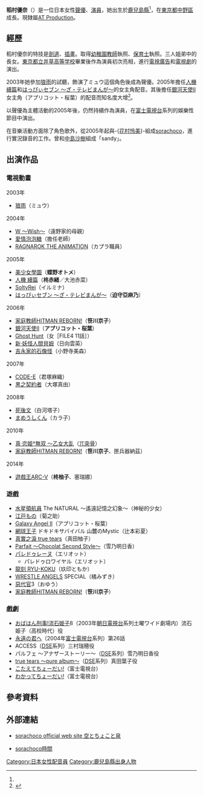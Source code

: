 {{配音員
|名字= 稻村優奈
|圖像= 
|尺寸= 
|說明= 
|外文名= {{lang|ja|稲村 優奈}}
|外文= ja
|英文名=
|本名=
|暱稱= {{lang|ja|優奈ちゃん<br />ジェーン}}
|配偶= 
|出生地= 
|出身地= {{JPN}}[[鹿兒島縣|鹿兒島縣]]（在[[東京都|東京都]][[中野區|中野區]]成長）
|血型= A型
|生年= 1982
|生月= 7
|生日= 11
|歿年= 
|歿月= 
|歿日= 
|所屬= [[AT_Production|AT Production]]
|任職年份= （聲優身分）2003年－
|出道作= ミュウ（[[狼雨|狼雨]]）
|代表作= 柊赤緒（[[人機系列|人機續篇]]）<br />アプリコット・桜葉（[[銀河天使II|銀河天使II]]）<br />笹川京子（[[家庭教師HITMAN_REBORN!|家庭教師HITMAN REBORN!]]）<br />柊柚子（[[遊戲王ARC-V|遊戲王ARC-V]]）
|網站=
|其他= 
}}
{{japanese|japanese=稲村 優奈|kana=いなむら ゆうな|romaji=Inamura Yūna}}

'''稻村優奈'''（{{lang-ja|稲村優奈}}）{{BD|1982年|7月11日|catIdx=Inamura Yuuna}}是一位日本女性[[聲優|聲優]]、[[演員|演員]]，她出生於[[鹿兒島縣|鹿兒島縣]]<ref name=d/>，在[[東京都|東京都]][[中野區|中野區]]成長。現隸屬[[AT_Production|AT Production]]。

==經歷==
稻村優奈的特技是[[劍道|劍道]]、[[插畫|插畫]]。取得[[幼稚園教師|幼稚園教師]]執照、[[保育士|保育士]]執照。三人姐弟中的長女。[[東京都立井草高等学校|東京都立井草高等学校]]畢業後作為演員初次亮相，進行[[電視廣告|電視廣告]]和[[電視劇|電視劇]]的演出。

2003年她參加[[狼雨|狼雨]]的試聽，飾演了ミュウ這個角色後成為聲優。2005年擔任[[人機_續篇|人機 續篇]]和[[Happy_Seven|はっぴぃセブン 〜ざ・テレビまんが〜]]的女主角配音。其後擔任[[銀河天使II|銀河天使II]]女主角（アプリコット・桜葉）的配音而知名度大增<ref name=d>{{cite web|url=https://movie.douban.com/celebrity/1321458/|title=稻村优奈 Yûna Inamura|publisher=豆瓣電影|accessdate=2018-08-19|archive-date=2018-08-19|archive-url=https://web.archive.org/web/20180819083055/https://movie.douban.com/celebrity/1321458/|dead-url=no}}</ref>。

以聲優為主體活動的2005年後，仍然持續作為演員，在[[富士電視台|富士電視台]]系列的娛樂性節目中演出。

在音樂活動方面除了角色歌外，從2005年起與-{[[花村怜美|花村怜美]]}-組成[[sorachoco|sorachoco]]，進行實況錄音的工作。曾和[[中島沙樹|中島沙樹]]組成「sandy」。

==出演作品==
===電視動畫===
;2003年
*[[狼雨|狼雨]]（ミュウ）

;2004年
*[[W_～Wish～|W ～Wish～]]（遠野家的母親）
*[[愛情泡泡糖|愛情泡泡糖]]（擔任老師）
*[[RAGNAROK_THE_ANIMATION|RAGNAROK THE ANIMATION]]（カプラ職員）

;2005年
*[[美少女學園|美少女學園]]（'''蝶野オトメ'''）
*[[人機_續篇|人機 續篇]]（'''柊赤緒'''／大池赤菜）
*[[SoltyRei|SoltyRei]]（イルミナ）
*[[Happy_Seven|はっぴぃセブン 〜ざ・テレビまんが〜]]（'''迫守亞麻乃'''）

;2006年
*[[家庭教師HITMAN_REBORN!_(動畫)|家庭教師HITMAN REBORN!]]（'''笹川京子'''）
*[[銀河天使II|銀河天使II]]（'''アプリコット・桜葉'''）
*[[惡靈系列|Ghost Hunt]]（女［FILE4 11話］）
*[[妖怪人間貝姆|新‧妖怪人間貝姆]]（日向雲英）
*[[吉永家的石像怪|吉永家的石像怪]]（小野寺美森）

;2007年
*[[CODE-E|CODE-E]]（君塚麻織）
*[[黑之契約者|黑之契約者]]（大塚真由）

;2008年
*[[死後文|死後文]]（白河塔子）
*[[まめうしくん|まめうしくん]]（カラ子）

;2010年
*[[戀姬†無雙|真·恋姫†無双 ～乙女大乱]]（[[兀突骨|兀突骨]]）
*[[家庭教師HITMAN_REBORN!_(動畫)|家庭教師HITMAN REBORN!]]（'''笹川京子'''、匣兵器納茲）

;2014年
*[[遊戲王ARC-V|遊戲王ARC-V]]（'''柊柚子'''、塞瑞娜）

===遊戲===
*[[水星領航員|水星領航員]] The NATURAL ～遙遠記憶之幻象～（神秘的少女）
*[[江戸もの|江戸もの]]（菊之助）
*[[Galaxy_Angel_II|Galaxy Angel II]]（アプリコット・桜葉）
*[[網球王子|網球王子]] ドキドキサバイバル 山麓のMystic（辻本彩夏）
*[[真實之淚_true_tears|真實之淚 true tears]]（真田柚子）
*[[Parfait_～Chocolat_second_brew～|Parfait ～Chocolat Second Style～]]（雪乃明日香）
*[[パレドゥレーヌ|パレドゥレーヌ]]（エリオット）
**パレドゥロワイヤル（エリオット）
*[[龍刻_RYU-KOKU|龍刻 RYU-KOKU]]（玖印ともか）
*[[WRESTLE_ANGELS|WRESTLE ANGELS]] SPECIAL（橘みずき）
*[[惡代官|惡代官]]3（おゆう）
*[[家庭教師HITMAN_REBORN!|家庭教師HITMAN REBORN!]]（'''笹川京子'''）

===戲劇===
*[[おばはん刑事!流石姫子|おばはん刑事!流石姫子]]8（2003年[[朝日電視台|朝日電視台]]系列土曜ワイド劇場内）流石姫子（高校時代）役
*[[永遠の君へ|永遠の君へ]]（2004年[[富士電視台|富士電視台]]系列）第26話
*ACCESS（[[Dramagix|DSE]]系列）三村瑞穂役
*パルフェ ～アナザーストーリー～（[[Dramagix|DSE]]系列）雪乃明日香役
*[[真實之淚_true_tears|true tears ～pure album～]]（[[Dramagix|DSE]]系列）真田葉子役
*[[こたえてちょーだい!|こたえてちょーだい!]]（富士電視台）
*[[わかってちょーだい!|わかってちょーだい!]]（富士電視台）

==參考資料==
{{Reflist}}

==外部連結==
*{{ja}}[https://web.archive.org/web/20071128042826/http://www.sorachoco.com/ sorachoco official web site 空とちょこと泉]
*{{ja}}[https://web.archive.org/web/20100722004032/http://blog.livedoor.jp/sorachoco77/ sorachoco時間]

{{Authority control}}
{{DEFAULTSORT:Inamura Yuuna}}
[[Category:日本女性配音員|Category:日本女性配音員]]
[[Category:鹿兒島縣出身人物|Category:鹿兒島縣出身人物]]